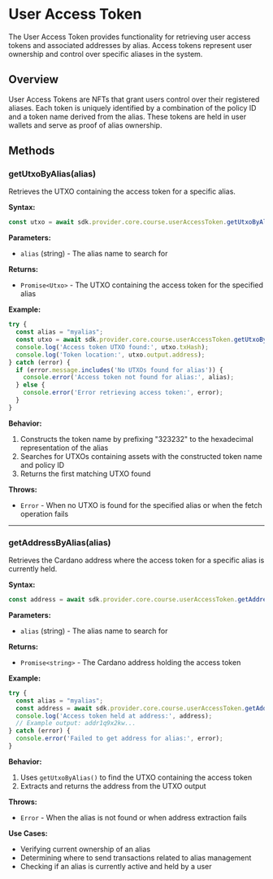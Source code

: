 # User Access Token

The User Access Token provides functionality for retrieving user access tokens and associated addresses by alias. Access tokens represent user ownership and control over specific aliases in the system.

## Overview

User Access Tokens are NFTs that grant users control over their registered aliases. Each token is uniquely identified by a combination of the policy ID and a token name derived from the alias. These tokens are held in user wallets and serve as proof of alias ownership.

## Methods

### getUtxoByAlias(alias)

Retrieves the UTXO containing the access token for a specific alias.

**Syntax:**
```typescript
const utxo = await sdk.provider.core.course.userAccessToken.getUtxoByAlias(alias)
```

**Parameters:**
- `alias` (string) - The alias name to search for

**Returns:**
- `Promise<Utxo>` - The UTXO containing the access token for the specified alias

**Example:**
```typescript
try {
  const alias = "myalias";
  const utxo = await sdk.provider.core.course.userAccessToken.getUtxoByAlias(alias);
  console.log('Access token UTXO found:', utxo.txHash);
  console.log('Token location:', utxo.output.address);
} catch (error) {
  if (error.message.includes('No UTXOs found for alias')) {
    console.error('Access token not found for alias:', alias);
  } else {
    console.error('Error retrieving access token:', error);
  }
}
```

**Behavior:**
1. Constructs the token name by prefixing "323232" to the hexadecimal representation of the alias
2. Searches for UTXOs containing assets with the constructed token name and policy ID
3. Returns the first matching UTXO found

**Throws:**
- `Error` - When no UTXO is found for the specified alias or when the fetch operation fails

---

### getAddressByAlias(alias)

Retrieves the Cardano address where the access token for a specific alias is currently held.

**Syntax:**
```typescript
const address = await sdk.provider.core.course.userAccessToken.getAddressByAlias(alias)
```

**Parameters:**
- `alias` (string) - The alias name to search for

**Returns:**
- `Promise<string>` - The Cardano address holding the access token

**Example:**
```typescript
try {
  const alias = "myalias";
  const address = await sdk.provider.core.course.userAccessToken.getAddressByAlias(alias);
  console.log('Access token held at address:', address);
  // Example output: addr1q9x2kw...
} catch (error) {
  console.error('Failed to get address for alias:', error);
}
```

**Behavior:**
1. Uses `getUtxoByAlias()` to find the UTXO containing the access token
2. Extracts and returns the address from the UTXO output

**Throws:**
- `Error` - When the alias is not found or when address extraction fails

**Use Cases:**
- Verifying current ownership of an alias
- Determining where to send transactions related to alias management
- Checking if an alias is currently active and held by a user